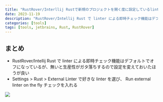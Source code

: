 ```yaml
---
title: "RustRover/Interllij Rustで新規のプロジェクトを開く度に設定しているlinter設定"
date: 2023-11-19
description: "RustRover/Intellij Rust で linter による即時チェック機能はデフォルトでオフになっているが、無いと生産性がガタ落ちするので設定を変えておいたほうが良い"
categories: [tools]
tags: [tools, jetbrains, Rust, RustRover]
---
```


## まとめ

- RustRover/Intellij Rust で linter による即時チェック機能はデフォルトでオフになっているが、無いと生産性がガタ落ちするので設定を変えておいたほうが良い
- Settings > Rust > External Linter で好きな linter を選び、 Run external linter on the fly チェックを入れる

![](./rustrover-external-linter-settings.png)
